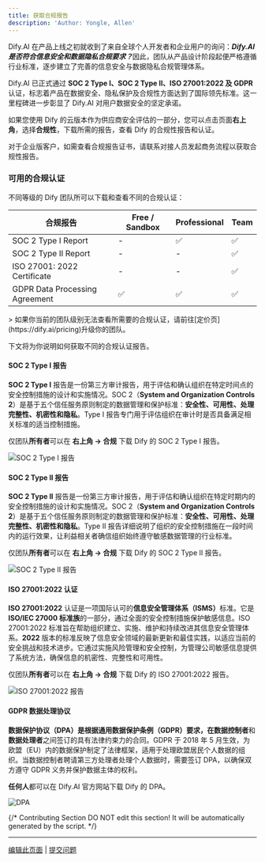 ```yaml
---
title: 获取合规报告
description: 'Author: Yongle, Allen'
---
```



Dify.AI 在产品上线之初就收到了来自全球个人开发者和企业用户的询问：_**Dify.AI 是否符合信息安全和数据隐私合规要求？**_&#x56E0;此，团队从产品设计阶段起便严格遵循行业标准，逐步建立了完善的信息安全与数据隐私合规管理体系。

Dify.AI 已正式通过 **SOC 2 Type I、SOC 2 Type II、ISO 27001:2022 及 GDPR** 认证，标志着产品在数据安全、隐私保护及合规性方面达到了国际领先标准。这一里程碑进一步彰显了 Dify.AI 对用户数据安全的坚定承诺。

如果您使用 Dify 的云版本作为供应商安全评估的一部分，您可以点击页面**右上角**，选择**合规性**，下载所需的报告，查看 Dify 的合规性报告和认证。

对于企业版客户，如需查看合规报告证书，请联系对接人员发起商务流程以获取合规性报告。

### 可用的合规认证

不同等级的 Dify 团队所可以下载和查看不同的合规认证：

<table>
  <thead>
    <tr>
      <th>合规报告</th>
      <th>Free / Sandbox</th>
      <th>Professional</th>
      <th>Team</th>
    </tr>
  </thead>
  <tbody>
    <tr>
      <td>SOC 2 Type I Report</td>
      <td>-</td>
      <td>✅</td>
      <td>✅</td>
    </tr>
    <tr>
      <td>SOC 2 Type II Report</td>
      <td>-</td>
      <td>-</td>
      <td>✅</td>
    </tr>
    <tr>
      <td>ISO 27001: 2022 Certificate</td>
      <td>-</td>
      <td>-</td>
      <td>✅</td>
    </tr>
    <tr>
      <td>GDPR Data Processing Agreement</td>
      <td>✅</td>
      <td>✅</td>
      <td>✅</td>
    </tr>
  </tbody>
</table>
> 如果你当前的团队级别无法查看所需要的合规认证，请前往[定价页](https://dify.ai/pricing)升级你的团队。

下文将为你说明如何获取不同的合规认证报告。

#### SOC 2 Type I 报告

**SOC 2 Type I** 报告是一份第三方审计报告，用于评估和确认组织在特定时间点的安全控制措施的设计和实施情况。SOC 2（**System and Organization Controls 2**）是基于五个信任服务原则制定的数据管理和保护标准：**安全性、可用性、处理完整性、机密性和隐私**。Type I 报告专门用于评估组织在审计时是否具备满足相关标准的适当控制措施。

仅团队**所有者**可以在 **右上角 → 合规** 下载 Dify 的 SOC 2 Type I 报告。

![SOC 2 Type I 报告](https://assets-docs.dify.ai/2025/02/552f4358bea904c4bf12a131a410916c.png)

#### SOC 2 Type II 报告

**SOC 2 Type II** 报告是一份第三方审计报告，用于评估和确认组织在特定时期内的安全控制措施的设计和实施情况。SOC 2（**System and Organization Controls 2**）是基于五个信任服务原则制定的数据管理和保护标准：**安全性、可用性、处理完整性、机密性和隐私**。Type II 报告详细说明了组织的安全控制措施在一段时间内的运行效果，让利益相关者确信组织始终遵守敏感数据管理的行业标准。

仅团队**所有者**可以在 **右上角 → 合规** 下载 Dify 的 SOC 2 Type II 报告。

![SOC 2 Type II 报告](https://assets-docs.dify.ai/2025/02/06975e86faba9928a11c962a57aa454f.png)

#### ISO 27001:2022 认证

**ISO 27001:2022** 认证是一项国际认可的**信息安全管理体系（ISMS）**&#x6807;准。它是 **ISO/IEC 27000 标准族**的一部分，通过全面的安全控制措施保护敏感信息。ISO 27001:2022 标准旨在帮助组织建立、实施、维护和持续改进其信息安全管理体系。**2022** 版本的标准反映了信息安全领域的最新更新和最佳实践，以适应当前的安全挑战和技术进步。它通过实施风险管理和安全控制，为管理公司敏感信息提供了系统方法，确保信息的机密性、完整性和可用性。

仅团队**所有者**可以在 **右上角 → 合规** 下载 Dify 的 ISO 27001:2022 报告。

![ISO 27001:2022 报告](https://assets-docs.dify.ai/2025/02/7aaf7771af28bf7182bf7fda40c7b5bb.png)

#### GDPR 数据处理协议

**数据保护协议（DPA）是根据通用数据保护条例（GDPR）要求，在数据控制者**和**数据处理者**之间签订的具有法律约束力的合同。GDPR 于 2018 年 5 月生效，为欧盟（EU）内的数据保护制定了法律框架，适用于处理欧盟居民个人数据的组织。当数据控制者聘请第三方处理者处理个人数据时，需要签订 DPA，以确保双方遵守 GDPR 义务并保护数据主体的权利。

**任何人**都可以在 Dify.AI 官方网站下载 Dify 的 DPA。

![DPA](https://assets-docs.dify.ai/2025/02/291cddb3bf9dfd8c92967eabb87b95a0.png)

{/*
Contributing Section
DO NOT edit this section!
It will be automatically generated by the script.
*/}

---

[编辑此页面](https://github.com/langgenius/dify-docs/edit/main/zh-hans/policies/agreement/get-compliance-report.mdx) | [提交问题](https://github.com/langgenius/dify-docs/issues/new?title=文档问题%3A%20ompliance-rep&body=%23%23%20问题描述%0A%3C%21--%20请简要描述您发现的问题%20--%3E%0A%0A%23%23%20页面链接%0Ahttps%3A%2F%2Fgithub.com%2Flanggenius%2Fdify-docs%2Fblob%2Fmain%2Fzh-hans/policies/agreement%2Fget-compliance-report.mdx%0A%0A%23%23%20建议修改%0A%3C%21--%20如果有具体的修改建议，请在此说明%20--%3E%0A%0A%3C%21--%20感谢您对文档质量的关注！%20--%3E)

